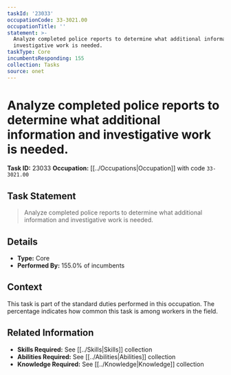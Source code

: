 ```yaml
---
taskId: '23033'
occupationCode: 33-3021.00
occupationTitle: ''
statement: >-
  Analyze completed police reports to determine what additional information and
  investigative work is needed.
taskType: Core
incumbentsResponding: 155
collection: Tasks
source: onet
---
```

# Analyze completed police reports to determine what additional information and investigative work is needed.

**Task ID:** 23033
**Occupation:** [[../Occupations|Occupation]] with code `33-3021.00`

## Task Statement

> Analyze completed police reports to determine what additional information and investigative work is needed.

## Details

- **Type:** Core
- **Performed By:** 155.0% of incumbents

## Context

This task is part of the standard duties performed in this occupation. The percentage indicates how common this task is among workers in the field.

## Related Information

- **Skills Required:** See [[../Skills|Skills]] collection
- **Abilities Required:** See [[../Abilities|Abilities]] collection
- **Knowledge Required:** See [[../Knowledge|Knowledge]] collection
